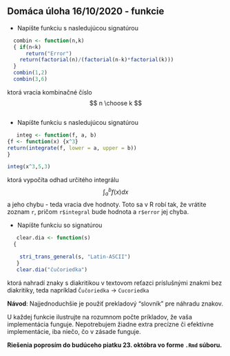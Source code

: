 ## Domáca úloha 16/10/2020 - funkcie

- Napíšte funkciu s nasledujúcou signatúrou

```{r}
  combin <- function(n,k)
  { if(n<k)
      return("Error")
  	return(factorial(n)/(factorial(n-k)*factorial(k)))
  }
  combin(1,2)
  combin(3,6)
```

  ktorá vracia kombinačné číslo 
  $$
  n \choose k
  $$
```{r}

```

- Napíšte funkciu s nasledujúcou signatúrou

```{r}
  
   integ <- function(f, a, b)
{f <- function(x) {x^3}
return(integrate(f, lower = a, upper = b))
}

integ(x^3,5,3)
```
  ktorá vypočíta odhad určitého integrálu 
  $$
  \int_a^b f(x)dx
  $$
  a jeho chybu - teda vracia dve hodnoty. Toto sa v R robí tak, že vrátite zoznam `r`, pričom `r$integral` bude hodnota a `r$error` jej chyba.  

- Napíšte funkciu so signatúrou 

```{r}
   clear.dia <- function(s)
  { 
 
    stri_trans_general(s, "Latin-ASCII")
   }
   clear.dia("čučoriedka")
```
  ktorá nahradí znaky s diakritikou v textovom reťazci príslušnými znakmi bez diakritiky, teda napríklad
  `Čučoriedka` -> `Cucoriedka`
  
  __Návod__: Najjednoduchšie je použiť prekladový "slovník" pre náhradu znakov. 

U každej funkcie ilustrujte na rozumnom počte príkladov, že vaša implementácia funguje.  Nepotrebujem žiadne extra precízne či efektívne implementácie, iba niečo, čo v zásade funguje. 



**Riešenia poprosím do budúceho piatku 23. októbra vo forme `.Rmd` súboru.**


